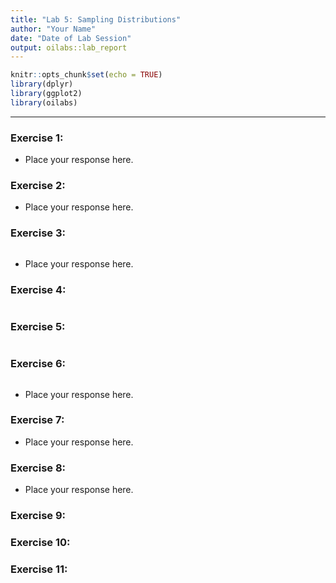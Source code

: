 ```yaml
---
title: "Lab 5: Sampling Distributions"
author: "Your Name"
date: "Date of Lab Session"
output: oilabs::lab_report
---
```


```r
knitr::opts_chunk$set(echo = TRUE)
library(dplyr)
library(ggplot2)
library(oilabs)
```

* * *

### Exercise 1: 

- Place your response here.


### Exercise 2: 

- Place your response here.


### Exercise 3: 

```r

```

- Place your response here.

### Exercise 4: 

```r

```


### Exercise 5: 

```r

```


### Exercise 6: 

```r

```

- Place your response here.


### Exercise 7: 

- Place your response here.


### Exercise 8: 

- Place your response here.


### Exercise 9: 


### Exercise 10: 


### Exercise 11: 

